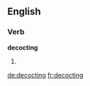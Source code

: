 ==English==

===Verb===
'''decocting'''

# {{present participle of|decoct}}

[[de:decocting]]
[[fr:decocting]]
